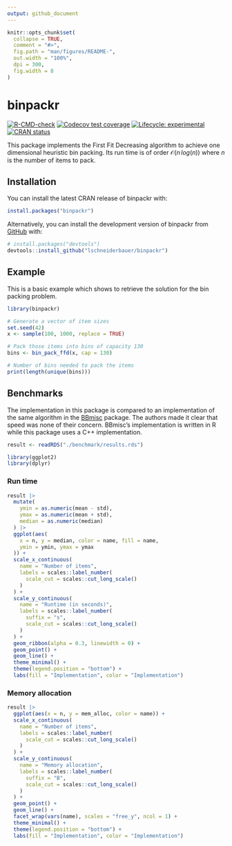 ```yaml
---
output: github_document
---
```


<!-- README.md is generated from README.Rmd. Please edit that file -->

```r
knitr::opts_chunk$set(
  collapse = TRUE,
  comment = "#>",
  fig.path = "man/figures/README-",
  out.width = "100%",
  dpi = 300,
  fig.width = 8
)
```

# binpackr

<!-- badges: start -->

[![R-CMD-check](https://github.com/lschneiderbauer/binpackr/actions/workflows/R-CMD-check.yaml/badge.svg)](https://github.com/lschneiderbauer/binpackr/actions/workflows/R-CMD-check.yaml) [![Codecov test coverage](https://codecov.io/gh/lschneiderbauer/binpackr/branch/master/graph/badge.svg)](https://app.codecov.io/gh/lschneiderbauer/binpackr?branch=master) [![Lifecycle: experimental](https://img.shields.io/badge/lifecycle-experimental-orange.svg)](https://lifecycle.r-lib.org/articles/stages.html#experimental) [![CRAN status](https://www.r-pkg.org/badges/version/binpackr)](https://CRAN.R-project.org/package=binpackr)

<!-- badges: end -->

This package implements the First Fit Decreasing algorithm to achieve one dimensional heuristic bin packing. Its run time is of order $\mathcal{O}(n\,log(n))$ where $n$ is the number of items to pack.

## Installation

You can install the latest CRAN release of binpackr with:

``` r
install.packages("binpackr")
```

Alternatively, you can install the development version of binpackr from [GitHub](https://github.com/) with:

``` r
# install.packages("devtools")
devtools::install_github("lschneiderbauer/binpackr")
```

## Example

This is a basic example which shows to retrieve the solution for the bin packing problem.

```r
library(binpackr)

# Generate a vector of item sizes
set.seed(42)
x <- sample(100, 1000, replace = TRUE)

# Pack those items into bins of capacity 130
bins <- bin_pack_ffd(x, cap = 130)

# Number of bins needed to pack the items
print(length(unique(bins)))
```

## Benchmarks

The implementation in this package is compared to an implementation of the same algorithm in the [BBmisc](https://github.com/berndbischl/BBmisc) package. The authors made it clear that speed was none of their concern. BBmisc's implementation is written in R while this package uses a C++ implementation.

```r
result <- readRDS("./benchmark/results.rds")

library(ggplot2)
library(dplyr)
```

### Run time

```r
result |>
  mutate(
    ymin = as.numeric(mean - std),
    ymax = as.numeric(mean + std),
    median = as.numeric(median)
  ) |>
  ggplot(aes(
    x = n, y = median, color = name, fill = name,
    ymin = ymin, ymax = ymax
  )) +
  scale_x_continuous(
    name = "Number of items",
    labels = scales::label_number(
      scale_cut = scales::cut_long_scale()
    )
  ) +
  scale_y_continuous(
    name = "Runtime (in seconds)",
    labels = scales::label_number(
      suffix = "s",
      scale_cut = scales::cut_long_scale()
    )
  ) +
  geom_ribbon(alpha = 0.3, linewidth = 0) +
  geom_point() +
  geom_line() +
  theme_minimal() +
  theme(legend.position = "bottom") +
  labs(fill = "Implementation", color = "Implementation")
```

### Memory allocation

```r
result |>
  ggplot(aes(x = n, y = mem_alloc, color = name)) +
  scale_x_continuous(
    name = "Number of items",
    labels = scales::label_number(
      scale_cut = scales::cut_long_scale()
    )
  ) +
  scale_y_continuous(
    name = "Memory allocation",
    labels = scales::label_number(
      suffix = "B",
      scale_cut = scales::cut_long_scale()
    )
  ) +
  geom_point() +
  geom_line() +
  facet_wrap(vars(name), scales = "free_y", ncol = 1) +
  theme_minimal() +
  theme(legend.position = "bottom") +
  labs(fill = "Implementation", color = "Implementation")
```
